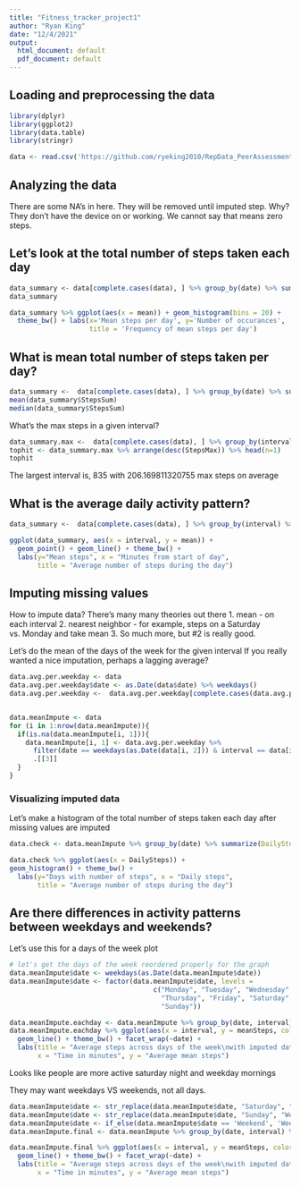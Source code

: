 ```yaml
---
title: "Fitness_tracker_project1"
author: "Ryan King"
date: "12/4/2021"
output:
  html_document: default
  pdf_document: default
---
```



## Loading and preprocessing the data
```r
library(dplyr)
library(ggplot2)
library(data.table)
library(stringr)

data <- read.csv('https://github.com/ryeking2010/RepData_PeerAssessment1/raw/master/activity.csv')
```

## Analyzing the data

There are some NA's in here. They will be removed until imputed step.
Why? They don't have the device on or working.
We cannot say that means zero steps.

## Let's look at the total number of steps taken each day
```r
data_summary <- data[complete.cases(data), ] %>% group_by(date) %>% summarize(mean=sum(steps, na.rm = TRUE))
data_summary

data_summary %>% ggplot(aes(x = mean)) + geom_histogram(bins = 20) +
  theme_bw() + labs(x='Mean steps per day', y='Number of occurances', 
                    title = 'Frequency of mean steps per day')
```


## What is mean total number of steps taken per day?
```r
data_summary <-  data[complete.cases(data), ] %>% group_by(date) %>% summarize(StepsSum=sum(steps, na.rm = TRUE))
mean(data_summary$StepsSum)
median(data_summary$StepsSum)
```

What's the max steps in a given interval?
```r
data_summary.max <-  data[complete.cases(data), ] %>% group_by(interval) %>% summarize(StepsMax=max(steps, na.rm = TRUE))
tophit <- data_summary.max %>% arrange(desc(StepsMax)) %>% head(n=1)
tophit
```
The largest interval is, 835 with 206.169811320755 max steps on average


## What is the average daily activity pattern?
```r
data_summary <-  data[complete.cases(data), ] %>% group_by(interval) %>% summarize(mean=mean(steps, na.rm = TRUE))

ggplot(data_summary, aes(x = interval, y = mean)) + 
  geom_point() + geom_line() + theme_bw() + 
  labs(y="Mean steps", x = "Minutes from start of day", 
       title = "Average number of steps during the day")
```

## Imputing missing values

How to impute data? There's many many theories out there
1. mean - on each interval
2. nearest neighbor - for example, steps on a Saturday vs. Monday and take mean
3. So much more, but #2 is really good.

Let's do the mean of the days of the week for the given interval
If you really wanted a nice imputation, perhaps a lagging average?

```r
data.avg.per.weekday <- data
data.avg.per.weekday$date <- as.Date(data$date) %>% weekdays()
data.avg.per.weekday <-  data.avg.per.weekday[complete.cases(data.avg.per.weekday), ] %>% group_by(date, interval) %>% summarize(mean=mean(steps, na.rm = TRUE))


data.meanImpute <- data
for (i in 1:nrow(data.meanImpute)){
  if(is.na(data.meanImpute[i, 1])){
    data.meanImpute[i, 1] <- data.avg.per.weekday %>% 
      filter(date == weekdays(as.Date(data[i, 2])) & interval == data[i, 3]) %>%
      .[[3]]
  }
}
```

### Visualizing imputed data
Let's make a histogram of the total number of steps taken each day after missing values are imputed

```r

data.check <- data.meanImpute %>% group_by(date) %>% summarize(DailySteps = sum(steps))

data.check %>% ggplot(aes(x = DailySteps)) +
geom_histogram() + theme_bw() + 
  labs(y="Days with number of steps", x = "Daily steps", 
       title = "Average number of steps during the day")
```

## Are there differences in activity patterns between weekdays and weekends?
Let's use this for a days of the week plot
```r
# let's get the days of the week reordered properly for the graph
data.meanImpute$date <- weekdays(as.Date(data.meanImpute$date))
data.meanImpute$date <- factor(data.meanImpute$date, levels = 
                                    c("Monday", "Tuesday", "Wednesday", 
                                      "Thursday", "Friday", "Saturday", 
                                      "Sunday"))

data.meanImpute.eachday <- data.meanImpute %>% group_by(date, interval) %>% summarise(meanSteps = mean(steps))
data.meanImpute.eachday %>% ggplot(aes(x = interval, y = meanSteps, color = date)) +
  geom_line() + theme_bw() + facet_wrap(~date) + 
  labs(title = "Average steps across days of the week\nwith imputed data",
       x = "Time in minutes", y = "Average mean steps")
```

Looks like people are more active saturday night and weekday mornings

They may want weekdays VS weekends, not all days.
```r
data.meanImpute$date <- str_replace(data.meanImpute$date, "Saturday", "Weekend")
data.meanImpute$date <- str_replace(data.meanImpute$date, "Sunday", "Weekend")
data.meanImpute$date <- if_else(data.meanImpute$date == 'Weekend', 'Weekend', 'Weekday')
data.meanImpute.final <- data.meanImpute %>% group_by(date, interval) %>% summarise(meanSteps = mean(steps))

data.meanImpute.final %>% ggplot(aes(x = interval, y = meanSteps, color = date)) +
  geom_line() + theme_bw() + facet_wrap(~date) + 
  labs(title = "Average steps across days of the week\nwith imputed data",
       x = "Time in minutes", y = "Average mean steps")
```
